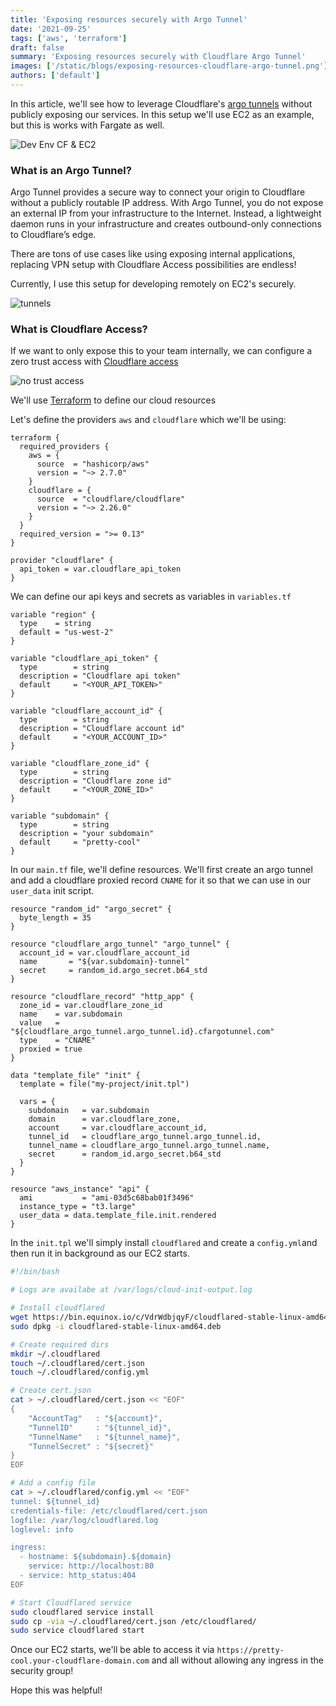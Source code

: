 ```yaml
---
title: 'Exposing resources securely with Argo Tunnel'
date: '2021-09-25'
tags: ['aws', 'terraform']
draft: false
summary: 'Exposing resources securely with Cloudflare Argo Tunnel'
images: ['/static/blogs/exposing-resources-cloudflare-argo-tunnel.png']
authors: ['default']
---
```


In this article, we'll see how to leverage Cloudflare's [argo tunnels](https://www.cloudflare.com/products/tunnel) without publicly exposing our services. In this setup we'll use EC2 as an example, but this is works with Fargate as well.

![Dev Env CF & EC2](https://dev-to-uploads.s3.amazonaws.com/uploads/articles/4dafyrnl7o19s74e7nhp.png)

### What is an Argo Tunnel?

Argo Tunnel provides a secure way to connect your origin to Cloudflare without a publicly routable IP address. With Argo Tunnel, you do not expose an external IP from your infrastructure to the Internet. Instead, a lightweight daemon runs in your infrastructure and creates outbound-only connections to Cloudflare’s edge.

There are tons of use cases like using exposing internal applications, replacing VPN setup with Cloudflare Access possibilities are endless!

Currently, I use this setup for developing remotely on EC2's securely.

![tunnels](https://dev-to-uploads.s3.amazonaws.com/uploads/articles/sf5x97wh4h1fw8ehgxv9.png)

### What is Cloudflare Access?

If we want to only expose this to your team internally, we can configure a zero trust access with [Cloudflare access](https://developers.cloudflare.com/cloudflare-one/)

![no trust access](https://dev-to-uploads.s3.amazonaws.com/uploads/articles/gby720b9otpw1xzkkynh.png)

We'll use [Terraform](https://karanpratapsingh.com/blog/introduction-to-iac-terraform) to define our cloud resources

Let's define the providers `aws` and `cloudflare` which we'll be using:

```hcl
terraform {
  required_providers {
    aws = {
      source  = "hashicorp/aws"
      version = "~> 2.7.0"
    }
    cloudflare = {
      source  = "cloudflare/cloudflare"
      version = "~> 2.26.0"
    }
  }
  required_version = ">= 0.13"
}

provider "cloudflare" {
  api_token = var.cloudflare_api_token
}
```

We can define our api keys and secrets as variables in `variables.tf`

```hcl
variable "region" {
  type    = string
  default = "us-west-2"
}

variable "cloudflare_api_token" {
  type        = string
  description = "Cloudflare api token"
  default     = "<YOUR_API_TOKEN>"
}

variable "cloudflare_account_id" {
  type        = string
  description = "Cloudflare account id"
  default     = "<YOUR_ACCOUNT_ID>"
}

variable "cloudflare_zone_id" {
  type        = string
  description = "Cloudflare zone id"
  default     = "<YOUR_ZONE_ID>"
}

variable "subdomain" {
  type        = string
  description = "your subdomain"
  default     = "pretty-cool"
}
```

In our `main.tf` file, we'll define resources. We'll first create an argo tunnel and add a cloudflare proxied record `CNAME` for it so that we can use in our `user_data` init script.

```hcl
resource "random_id" "argo_secret" {
  byte_length = 35
}

resource "cloudflare_argo_tunnel" "argo_tunnel" {
  account_id = var.cloudflare_account_id
  name       = "${var.subdomain}-tunnel"
  secret     = random_id.argo_secret.b64_std
}

resource "cloudflare_record" "http_app" {
  zone_id = var.cloudflare_zone_id
  name    = var.subdomain
  value   = "${cloudflare_argo_tunnel.argo_tunnel.id}.cfargotunnel.com"
  type    = "CNAME"
  proxied = true
}
```

```hcl
data "template_file" "init" {
  template = file("my-project/init.tpl")

  vars = {
    subdomain   = var.subdomain
    domain      = var.cloudflare_zone,
    account     = var.cloudflare_account_id,
    tunnel_id   = cloudflare_argo_tunnel.argo_tunnel.id,
    tunnel_name = cloudflare_argo_tunnel.argo_tunnel.name,
    secret      = random_id.argo_secret.b64_std
  }
}

resource "aws_instance" "api" {
  ami           = "ami-03d5c68bab01f3496"
  instance_type = "t3.large"
  user_data = data.template_file.init.rendered
}
```

In the `init.tpl` we'll simply install `cloudflared` and create a `config.yml`and then run it in background as our EC2 starts.

```sh
#!/bin/bash

# Logs are availabe at /var/logs/cloud-init-output.log

# Install cloudflared
wget https://bin.equinox.io/c/VdrWdbjqyF/cloudflared-stable-linux-amd64.deb
sudo dpkg -i cloudflared-stable-linux-amd64.deb

# Create required dirs
mkdir ~/.cloudflared
touch ~/.cloudflared/cert.json
touch ~/.cloudflared/config.yml

# Create cert.json
cat > ~/.cloudflared/cert.json << "EOF"
{
    "AccountTag"   : "${account}",
    "TunnelID"     : "${tunnel_id}",
    "TunnelName"   : "${tunnel_name}",
    "TunnelSecret" : "${secret}"
}
EOF

# Add a config file
cat > ~/.cloudflared/config.yml << "EOF"
tunnel: ${tunnel_id}
credentials-file: /etc/cloudflared/cert.json
logfile: /var/log/cloudflared.log
loglevel: info

ingress:
  - hostname: ${subdomain}.${domain}
    service: http://localhost:80
  - service: http_status:404
EOF

# Start Cloudflared service
sudo cloudflared service install
sudo cp -via ~/.cloudflared/cert.json /etc/cloudflared/
sudo service cloudflared start
```

Once our EC2 starts, we'll be able to access it via `https://pretty-cool.your-cloudflare-domain.com` and all without allowing any ingress in the security group!

Hope this was helpful!
